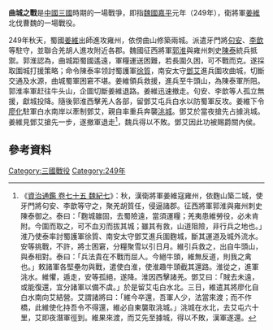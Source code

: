 {{Infobox Military Conflict
|conflict=曲城之戰
|partof=
|date=249年
|place=[[曲城|曲城]]（今[[甘肅|甘肅]][[岷縣|岷縣]]東南）
|result=曲城守將投降，蜀軍退兵
|combatant1=[[蜀汉|蜀國]]
|combatant2=[[曹魏|魏國]]
|commander1=[[姜維|姜維]]<BR>[[廖化|廖化]]<BR>[[句安|句安]]（投降）<BR>[[李歆_(蜀漢)|李歆]]（投降）
|commander2=[[郭淮|郭淮]]<BR>[[陈泰_(三国)|陳泰]]<BR>[[鄧艾|鄧艾]]
|strength1=
|strength2=
|casualties1=
|casualties2=}}

'''曲城之戰'''是[[中國|中國]][[三國|三國]]時期的一場戰爭，即指[[曹魏|魏國]][[嘉平_(曹魏)|嘉平]]元年（249年），衛將軍[[姜維|姜維]]北伐曹魏的一場戰役。

249年秋天，蜀國[[姜維|姜維]]出師進攻雍州，依傍曲山修築兩城。派遣牙門將[[句安|句安]]、[[李歆_(蜀漢)|李歆]]等駐守，並聯合羌胡人進攻附近各郡。魏國征西將軍[[郭淮|郭淮]]與雍州刺史[[陈泰_(三国)|陳泰]]統兵抵禦。郭淮認為，曲城距蜀國遙遠，軍糧運送困難，若長圍久困，可不戰而克。遂採取圍城打援策略；命令陳泰率领討蜀護軍[[徐質|徐質]]，南安太守[[鄧艾|鄧艾]]進兵圍攻曲城，切斷交通及水源，曲城蜀軍困窘不堪。姜維領兵救援，進兵至牛頭山，為陳泰軍所阻。郭淮率軍赶往牛头山，企圖切斷姜維退路。姜維迅速撤走。句安、李歆等人孤立無援，獻城投降。隨後郭淮西擊羌人各部，留鄧艾屯兵白水以防蜀軍反攻。姜維下令[[廖化|廖化]]駐軍白水南岸以牽制鄧艾，親自率重兵奔襲[[洮城|洮城]]。鄧艾於當夜搶先占據洮城。姜維見鄧艾搶先一步，遂撤軍退走<ref>《[[S:資治通鑑/卷075|資治通鑑 卷七十五 魏紀七]]》：秋，漢衛將軍姜維寇雍州，依麴山築二城，使牙門將句安、李歆等守之，聚羌胡質任，侵逼諸郡。征西將軍郭淮與雍州刺史陳泰御之。泰曰：「麴城雖固，去蜀險遠，當須運糧；羌夷患維勞役，必未肯附。今圍而取之，可不血刃而拔其城；雖其有救，山道阻險，非行兵之地也。」淮乃使泰率討蜀護軍徐質、南安太守鄧艾進兵圍麴城，斷其運道及城外流水。安等挑戰，不許，將士困窘，分糧聚雪以引日月。維引兵救之，出自牛頭山，與泰相對。泰曰：「兵法貴在不戰而屈人。今絕牛頭，維無反道，則我之禽也。」敕諸軍各堅壘勿與戰，遣使白淮，使淮趣牛頭截其還路。淮從之，進軍洮水。維懼，遁走，安等孤絕，遂降。淮因西擊諸羌。鄧艾曰：「賊去未遠，或能復還，宜分諸軍以備不虞。」於是留艾屯白水北。三日，維遣其將廖化自白水南向艾結營。艾謂諸將曰：「維今卒還，吾軍人少，法當來渡；而不作橋，此維使化持吾令不得還，維必自東襲取洮城。」洮城在水北，去艾屯六十里，艾即夜潛軍徑到。維果來渡，而艾先至據城，得以不敗，漢軍遂還。</ref>，魏兵得以不敗。鄧艾因此功被賜爵關內侯。

==參考資料==
{{REFLIST|2}}


[[Category:三國戰役|Category:三國戰役]]
[[Category:249年|Category:249年]]